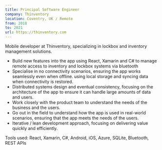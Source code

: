```yaml
---
title: Principal Software Engineer
company: Thinventory
location: Coventry, UK / Remote
from: 2018
to: 2021
url: https://thinventory.com
---
```


Mobile developer at Thinventory, specializing in lockbox and inventory management solutions.

- Build new features into the app using React, Xamarin and C# to manage remote access
  to inventory and lockbox systems via bluetooth
- Specialise in no connectivity scenarios, ensuring the app works seamlessly even when offline.
  using local storage and syncing data when connectivity is restored.
- Distributed systems design and eventual consistency, focusing on the architecture of the app
  to ensure it can handle large amounts of data and users.
- Work closely with the product team to understand the needs of the business and the users.
- Go out in the field to understand how the app is used in real-world scenarios, ensuring
  that the app meets the needs of the users.
- Iterative / lean development approach, focusing on delivering value quickly and efficiently.

Tools used: React, Xamarin, C#, Android, iOS, Azure, SQLite, Bluetooth, REST APIs
